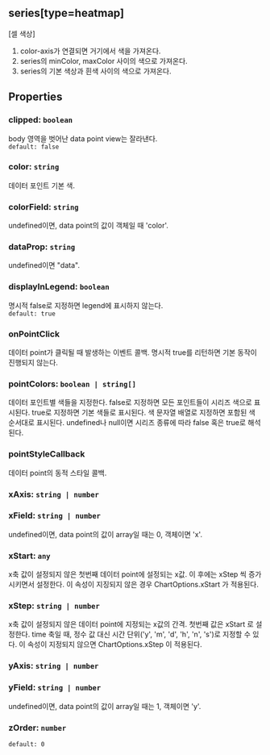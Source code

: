 ## series[type=heatmap]
[셀 색상]
1. color-axis가 연결되면 거기에서 색을 가져온다.
2. series의 minColor, maxColor 사이의 색으로 가져온다.
3. series의 기본 색상과 흰색 사이의 색으로 가져온다.
## Properties

### clipped: `boolean`
body 영역을 벗어난 data point view는 잘라낸다.  
`default: false`  

### color: `string`
데이터 포인트 기본 색.  

### colorField: `string`
undefined이면, data point의 값이 객체일 때 'color'.  

### dataProp: `string`
undefined이면 "data".  

### displayInLegend: `boolean`
명시적 false로 지정하면 legend에 표시하지 않는다.  
`default: true`  

### onPointClick
데이터 point가 클릭될 때 발생하는 이벤트 콜백.
명시적 true를 리턴하면 기본 동작이 진행되지 않는다.  

### pointColors: `boolean | string[]`
데이터 포인트별 색들을 지정한다.
false로 지정하면 모든 포인트들이 시리즈 색으로 표시된다.
true로 지정하면 기본 색들로 표시된다.
색 문자열 배열로 지정하면 포함된 색 순서대로 표시된다.
undefined나 null이면 시리즈 종류에 따라 false 혹은 true로 해석된다.  

### pointStyleCallback
데이터 point의 동적 스타일 콜백.  

### xAxis: `string | number`

### xField: `string | number`
undefined이면, data point의 값이 array일 때는 0, 객체이면 'x'.  

### xStart: `any`
x축 값이 설정되지 않은 첫번째 데이터 point에 설정되는 x값.
이 후에는  xStep 씩 증가시키면서 설정한다.
이 속성이 지징되지 않은 경우  ChartOptions.xStart 가 적용된다.  

### xStep: `string | number`
x축 값이 설정되지 않은 데이터 point에 지정되는 x값의 간격.
첫번째 값은  xStart 로 설정한다.
time 축일 때, 정수 값 대신 시간 단위('y', 'm', 'd', 'h', 'n', 's')로 지정할 수 있다.
이 속성이 지정되지 않으면  ChartOptions.xStep 이 적용된다.  

### yAxis: `string | number`

### yField: `string | number`
undefined이면, data point의 값이 array일 때는 1, 객체이면 'y'.  

### zOrder: `number`
`default: 0`  
